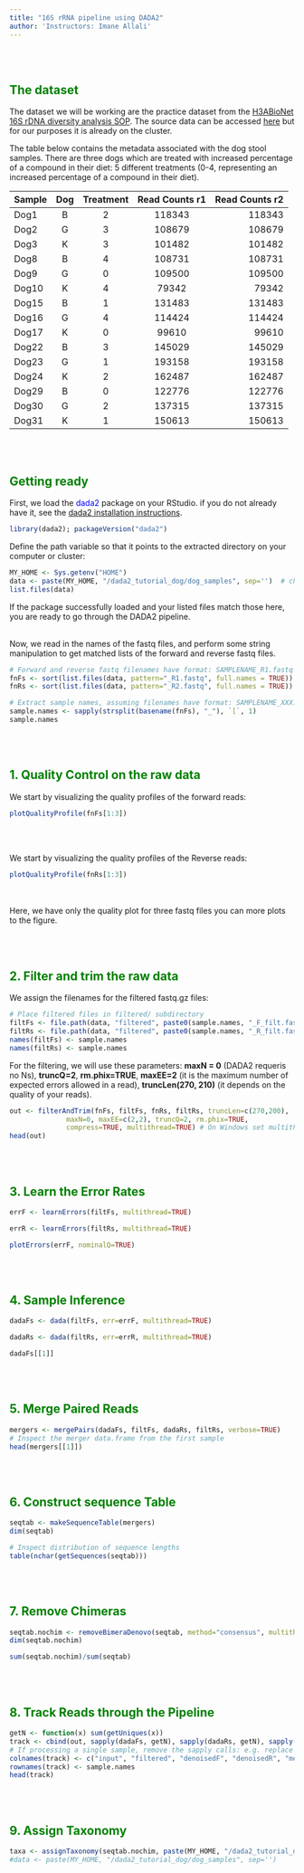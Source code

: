 ```yaml
---
title: "16S rRNA pipeline using DADA2"
author: 'Instructors: Imane Allali'
---
```



<br/><br/>
 
## <span style="color:green">The dataset</span>
The dataset we will be working are the practice dataset from the [H3ABioNet 16S rDNA diversity analysis SOP](https://h3abionet.github.io/H3ABionet-SOPs/16s-rRNA-1-0.html). The source data can be accessed [here](http://h3data.cbio.uct.ac.za/assessments/16SrRNADiversityAnalysis/practice) but for our purposes it is already on the cluster.

The table below contains the metadata associated with the dog stool samples. There are three dogs which are treated with increased percentage of a compound in their diet: 5 different treatments (0-4, representing an increased percentage of a compound in their diet).


| Sample  | Dog    | Treatment  | Read Counts r1  | Read Counts r2 |
| :-------| :----: | :--------: | :-------------: | ----------:    | 
|  Dog1   | B      | 2          |  118343         | 118343         |
|  Dog2   | G      | 3          |  108679	        | 108679         | 
|  Dog3   | K      | 3          |  101482         | 101482         | 
|  Dog8   | B      | 4          |  108731         | 108731         | 
|  Dog9   | G      | 0          |  109500         | 109500         | 
|  Dog10  | K      | 4          |  79342          | 79342          | 
|  Dog15  | B      | 1          |  131483         | 131483         | 
|  Dog16  | G      | 4          |  114424         | 114424         | 
|  Dog17  | K      | 0          |  99610	        | 99610	         | 
|  Dog22  | B      | 3          |  145029         | 145029         | 
|  Dog23  | G      | 1          |  193158         | 193158         | 
|  Dog24  | K      | 2          |  162487         | 162487         | 
|  Dog29  | B      | 0          |  122776         | 122776         | 
|  Dog30  | G      | 2          |  137315         | 137315         | 
|  Dog31  | K      | 1          |  150613         | 150613         | 

<br/><br/>

## <span style="color:green">Getting ready</span>
First, we load the <span style="color:blue">dada2</span> package on your RStudio. if you do not already have it, see the [dada2 installation instructions](https://benjjneb.github.io/dada2/dada-installation.html).

```r
library(dada2); packageVersion("dada2")
```


Define the path variable so that it points to the extracted directory on your computer or cluster:

```r
MY_HOME <- Sys.getenv("HOME")
data <- paste(MY_HOME, "/dada2_tutorial_dog/dog_samples", sep='')  # change the path
list.files(data)
```


If the package successfully loaded and your listed files match those here, you are ready to go through the DADA2 pipeline.
<br/><br/>

Now, we read in the names of the fastq files, and perform some string manipulation to get matched lists of the forward and reverse fastq files.

```r
# Forward and reverse fastq filenames have format: SAMPLENAME_R1.fastq and SAMPLENAME_R2.fastq
fnFs <- sort(list.files(data, pattern="_R1.fastq", full.names = TRUE))
fnRs <- sort(list.files(data, pattern="_R2.fastq", full.names = TRUE))

# Extract sample names, assuming filenames have format: SAMPLENAME_XXX.fastq
sample.names <- sapply(strsplit(basename(fnFs), "_"), `[`, 1)
sample.names
```

<br/><br/>

## <span style="color:green">1. Quality Control on the raw data</span>
We start by visualizing the quality profiles of the forward reads:

```r
plotQualityProfile(fnFs[1:3])
```

<br/><br/>

We start by visualizing the quality profiles of the Reverse reads:

```r
plotQualityProfile(fnRs[1:3])
```

<br/><br/>
Here, we have only the quality plot for three fastq files you can more plots to the figure.

<br/><br/>

## <span style="color:green">2. Filter and trim the raw data</span>
We assign the filenames for the filtered fastq.gz files:

```r
# Place filtered files in filtered/ subdirectory
filtFs <- file.path(data, "filtered", paste0(sample.names, "_F_filt.fastq.gz"))
filtRs <- file.path(data, "filtered", paste0(sample.names, "_R_filt.fastq.gz"))
names(filtFs) <- sample.names
names(filtRs) <- sample.names
```

For the filtering, we will use these parameters:
**maxN = 0** (DADA2 requeris no Ns), **truncQ=2**, **rm.phix=TRUE**, **maxEE=2** (it is the maximum number of expected errors allowed in a read), **truncLen(270, 210)** (it depends on the quality of your reads).

```r
out <- filterAndTrim(fnFs, filtFs, fnRs, filtRs, truncLen=c(270,200),
              maxN=0, maxEE=c(2,2), truncQ=2, rm.phix=TRUE,
              compress=TRUE, multithread=TRUE) # On Windows set multithread=FALSE
head(out)
```

<br/><br/>

## <span style="color:green">3. Learn the Error Rates</span>

```r
errF <- learnErrors(filtFs, multithread=TRUE)
```

```r
errR <- learnErrors(filtRs, multithread=TRUE)
```

```r
plotErrors(errF, nominalQ=TRUE)
```


<br/><br/>

## <span style="color:green">4. Sample Inference</span>

```r
dadaFs <- dada(filtFs, err=errF, multithread=TRUE)
```

```r
dadaRs <- dada(filtRs, err=errR, multithread=TRUE)
```

```r
dadaFs[[1]]
```


<br/><br/>

## <span style="color:green">5. Merge Paired Reads</span>

```r
mergers <- mergePairs(dadaFs, filtFs, dadaRs, filtRs, verbose=TRUE)
# Inspect the merger data.frame from the first sample
head(mergers[[1]])
```

<br/><br/>

## <span style="color:green">6. Construct sequence Table</span>

```r
seqtab <- makeSequenceTable(mergers)
dim(seqtab)
```

```r
# Inspect distribution of sequence lengths
table(nchar(getSequences(seqtab)))
```

<br/><br/>

## <span style="color:green">7. Remove Chimeras</span>

```r
seqtab.nochim <- removeBimeraDenovo(seqtab, method="consensus", multithread=TRUE, verbose=TRUE)
dim(seqtab.nochim)
```

```r
sum(seqtab.nochim)/sum(seqtab)
```

<br/><br/>

## <span style="color:green">8. Track Reads through the Pipeline</span>

```r
getN <- function(x) sum(getUniques(x))
track <- cbind(out, sapply(dadaFs, getN), sapply(dadaRs, getN), sapply(mergers, getN), rowSums(seqtab.nochim))
# If processing a single sample, remove the sapply calls: e.g. replace sapply(dadaFs, getN) with getN(dadaFs)
colnames(track) <- c("input", "filtered", "denoisedF", "denoisedR", "merged", "nonchim")
rownames(track) <- sample.names
head(track)
```

<br/><br/>

## <span style="color:green">9. Assign Taxonomy</span>

```r
taxa <- assignTaxonomy(seqtab.nochim, paste(MY_HOME, "/dada2_tutorial_dog/silva_nr_v132_train_set.fa.gz", sep=''), multithread=TRUE) # change the path
#data <- paste(MY_HOME, "/dada2_tutorial_dog/dog_samples", sep='')  
```

